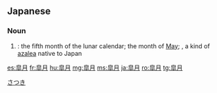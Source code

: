 ==Japanese==
{{ja-kanjitab|yomi=irr|さ|つき}}

===Noun===
{{ja-noun|さつき}}

# {{alternative spelling of|lang=ja|sort=さつき|五月}}: {{qualifier|archaic}} the fifth month of the lunar calendar; {{qualifier|poetic}} the month of [[May]]; {{qualifier|botany}} {{taxlink|Rhododendron indicum|species|noshow=1|ver=161023}}, a kind of [[azalea]] native to Japan {{qualifier|so named because it usually [[bloom]]s in [[May]]}}

[[Category:ja:Traditional months|さつき]]

[[es:皐月]]
[[fr:皐月]]
[[hu:皐月]]
[[mg:皐月]]
[[ms:皐月]]
[[ja:皐月]]
[[ro:皐月]]
[[tg:皐月]]